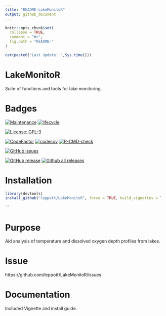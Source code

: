 ```yaml
---
title: "README-LakeMonitoR"
output: github_document
---
```


<!-- README.md is generated from README.Rmd. Please edit that file -->

```r
knitr::opts_chunk$set(
  collapse = TRUE,
  comment = "#>",
  fig.path = "README-"
)
```

```r
cat(paste0("Last Update: ",Sys.time()))
```
# LakeMonitoR
Suite of functions and tools for lake monitoring.

# Badges
[![Maintenance](https://img.shields.io/badge/Maintained%3F-yes-green.svg)](https://GitHub.com/leppott/LakeMonitoR/graphs/commit-activity)
[![lifecycle](https://img.shields.io/badge/lifecycle-stable-green.svg)](https://www.tidyverse.org/lifecycle/#stable)

[![License: GPL-3](https://img.shields.io/badge/license-GPL--3-blue.svg)](https://cran.r-project.org/web/licenses/GPL-3)

[![CodeFactor](https://www.codefactor.io/repository/github/leppott/LakeMonitoR/badge)](https://www.codefactor.io/repository/github/leppott/LakeMonitoR)
[![codecov](https://codecov.io/gh/leppott/LakeMonitoR/branch/master/graph/badge.svg)](https://codecov.io/gh/leppott/LakeMonitoR)
[![R-CMD-check](https://github.com/leppott/LakeMonitoR/workflows/R-CMD-check/badge.svg)](https://github.com/leppott/LakeMonitoR/actions)

[![GitHub issues](https://img.shields.io/github/issues/leppott/LakeMonitoR.svg)](https://GitHub.com/leppott/LakeMonitoR/issues/)

[![GitHub release](https://img.shields.io/github/release/leppott/LakeMonitoR.svg)](https://GitHub.com/leppott/LakeMonitoR/releases/)
[![Github all releases](https://img.shields.io/github/downloads/leppott/LakeMonitoR/total.svg)](https://GitHub.com/leppott/LakeMonitoR/releases/)

# Installation

```r
library(devtools)
install_github("leppott/LakeMonitoR", force = TRUE, build_vignettes = TRUE)
```
```

# Purpose
Aid analysis of temperature and dissolved oxygen depth profiles from lakes.

# Issue
https://github.com/leppott/LakeMonitoR/issues

# Documentation
Included Vignette and install guide.
